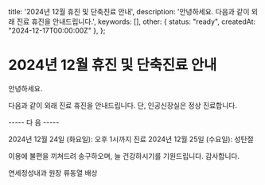   title: '2024년 12월 휴진 및 단축진료 안내',
  description: '안녕하세요. 다음과 같이 외래 진료 휴진을 안내드립니다.',
  keywords: [],
  other: { status: "ready", createdAt: "2024-12-17T00:00:00Z" },
};

# 2024년 12월 휴진 및 단축진료 안내

안녕하세요.

다음과 같이 외래 진료 휴진을 안내드립니다.  단, 인공신장실은 정상 진료합니다.

   ----- 다   음 -----

2024년 12월 24일 (화요일): 오후 1시까지 진료 
2024년 12월 25일 (수요일): 성탄절

이용에 불편을 끼쳐드려 송구하오며,  늘 건강하시기를 기원드립니다. 
감사합니다.

연세정성내과 원장 류동열 배상
